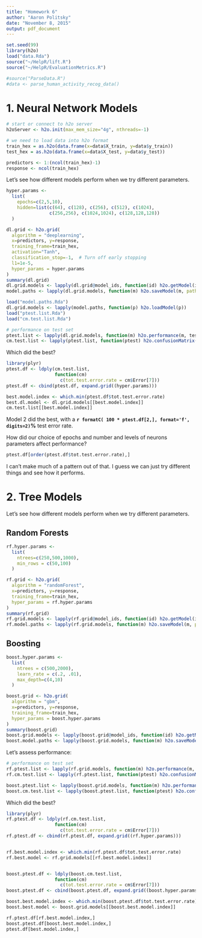 ```yaml
---
title: "Homework 6"
author: "Aaron Politsky"
date: "November 8, 2015"
output: pdf_document
---
```


```r
set.seed(99) 
library(h2o)
load("data.Rda")
source("~/HelpR/lift.R")
source("~/HelpR/EvaluationMetrics.R")

#source("ParseData.R")
#data <- parse_human_activity_recog_data()
```

# 1. Neural Network Models

```r

# start or connect to h2o server
h2oServer <- h2o.init(max_mem_size="4g", nthreads=-1)

# we need to load data into h2o format
train_hex = as.h2o(data.frame(x=data$X_train, y=data$y_train))
test_hex = as.h2o(data.frame(x=data$X_test, y=data$y_test))

predictors <- 1:(ncol(train_hex)-1)
response <- ncol(train_hex)
```

Let's see how different models perform when we try different parameters.  

```r
hyper.params <- 
  list(
    epochs=c(2,5,10), 
    hidden=list(c(64), c(128), c(256), c(512), c(1024), 
                c(256,256), c(1024,1024), c(128,128,128))
  )

```


```r
dl.grid <- h2o.grid(
  algorithm = "deeplearning",
  x=predictors, y=response,
  training_frame=train_hex,
  activation="Tanh",
  classification_stop=-1,  # Turn off early stopping
  l1=1e-5,
  hyper_params = hyper.params
) 
summary(dl.grid)
dl.grid.models <- lapply(dl.grid@model_ids, function(id) h2o.getModel(id))
model.paths <- lapply(dl.grid.models, function(m) h2o.saveModel(m, path="models"))

```

```r
load("model.paths.Rda")
dl.grid.models <- lapply(model.paths, function(p) h2o.loadModel(p))
load("ptest.list.Rda")
load("cm.test.list.Rda")
```


```r
# performance on test set
ptest.list <- lapply(dl.grid.models, function(m) h2o.performance(m, test_hex))
cm.test.list <- lapply(ptest.list, function(ptest) h2o.confusionMatrix(ptest))
```

Which did the best?

```r
library(plyr)
ptest.df <- ldply(cm.test.list, 
                  function(cm) 
                    c(tot.test.error.rate = cm$Error[7]))
ptest.df <- cbind(ptest.df, expand.grid((hyper.params)))

best.model.index <- which.min(ptest.df$tot.test.error.rate)
best.dl.model <- dl.grid.models[[best.model.index]]
cm.test.list[[best.model.index]]

```

Model 2 did the best, with a **`r formatC( 100 * ptest.df[2,], format='f', digits=2)`%** test error rate.  

How did our choice of epochs and number and levels of neurons parameters affect performance?  

```r
ptest.df[order(ptest.df$tot.test.error.rate),]
```
I can't make much of a pattern out of that.  I guess we can just try different things and see how it performs.  

# 2. Tree Models

Let's see how different models perform when we try different parameters.  

## Random Forests
```r
rf.hyper.params <- 
  list(
    ntrees=c(250,500,1000), 
    min_rows = c(50,100)
  )

```


```r
rf.grid <- h2o.grid(
  algorithm = "randomForest",
  x=predictors, y=response,
  training_frame=train_hex,
  hyper_params = rf.hyper.params
) 
summary(rf.grid)
rf.grid.models <- lapply(rf.grid@model_ids, function(id) h2o.getModel(id))
rf.model.paths <- lapply(rf.grid.models, function(m) h2o.saveModel(m, path="models"))

```

## Boosting
```r
boost.hyper.params <- 
  list(
    ntrees = c(500,2000),
    learn_rate = c(.2, .01),
    max_depth=c(4,10)
  )

```


```r
boost.grid <- h2o.grid(
  algorithm = "gbm",
  x=predictors, y=response,
  training_frame=train_hex,
  hyper_params = boost.hyper.params
) 
summary(boost.grid)
boost.grid.models <- lapply(boost.grid@model_ids, function(id) h2o.getModel(id))
boost.model.paths <- lapply(boost.grid.models, function(m) h2o.saveModel(m, path="models"))

```

Let's assess performance:

```r
# performance on test set
rf.ptest.list <- lapply(rf.grid.models, function(m) h2o.performance(m, test_hex))
rf.cm.test.list <- lapply(rf.ptest.list, function(ptest) h2o.confusionMatrix(ptest))

boost.ptest.list <- lapply(boost.grid.models, function(m) h2o.performance(m, test_hex))
boost.cm.test.list <- lapply(boost.ptest.list, function(ptest) h2o.confusionMatrix(ptest))
```

Which did the best?

```r
library(plyr)
rf.ptest.df <- ldply(rf.cm.test.list, 
                  function(cm) 
                    c(tot.test.error.rate = cm$Error[7]))
rf.ptest.df <- cbind(rf.ptest.df, expand.grid((rf.hyper.params)))


rf.best.model.index <- which.min(rf.ptest.df$tot.test.error.rate)
rf.best.model <- rf.grid.models[[rf.best.model.index]]


boost.ptest.df <- ldply(boost.cm.test.list, 
                  function(cm) 
                    c(tot.test.error.rate = cm$Error[7]))
boost.ptest.df <- cbind(boost.ptest.df, expand.grid((boost.hyper.params)))

boost.best.model.index <- which.min(boost.ptest.df$tot.test.error.rate)
boost.best.model <- boost.grid.models[[boost.best.model.index]]

rf.ptest.df[rf.best.model.index,]
boost.ptest.df[boost.best.model.index,]
ptest.df[best.model.index,]
```

